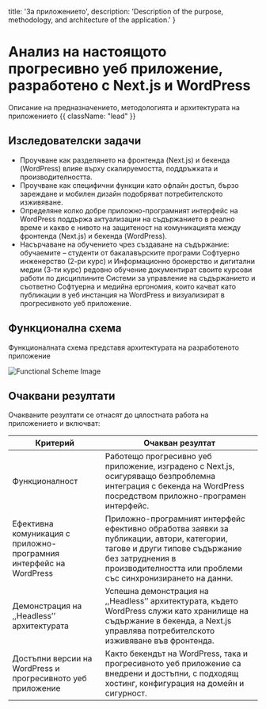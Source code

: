 
  title: 'За приложението',
  description: 'Description of the purpose, methodology, and architecture of the application.'
}

<HeroPattern />

# Анализ на настоящото прогресивно уеб приложение, разработено с Next.js и WordPress

Описание на предназначението, методологията и архитектурата на приложението {{ className: "lead" }}

## Изследователски задачи

- Проучване как разделянето на фронтенда (Next.js) и бекенда (WordPress) влияе върху скалируемостта, поддръжката и производителността.
- Проучване как специфични функции като офлайн достъп, бързо зареждане и мобилен дизайн подобряват потребителското изживяване.
- Определяне колко добре приложно-програмният интерфейс на WordPress поддържа актуализации на съдържанието в реално време и какво е нивото на защитеност на комуникацията между фронтенда (Next.js) и бекенда (WordPress).
- Насърчаване на обучението чрез създаване на съдържание: обучаемите – студенти от бакалавърските програми Софтуерно инженерство (2-ри курс) и Информационно брокерство и дигитални медии (3-ти курс) редовно обучение документират своите курсови работи по дисциплините Системи за управление на съдържанието и съответно Софтуерна и медийна ергономия, които качват като публикации в уеб инстанция на WordPress и визуализират в прогресивното уеб приложение.

## Функционална схема

Функционалната схема представя архитектурата на разработеното приложение

<Image 
  src="/diagram-export-11-25-2024-8_12_17-PM.png" 
  alt="Functional Scheme Image" 
  className="rounded-lg"
  loading="lazy" 
/>

## Очаквани резултати

Очакваните резултати се отнасят до цялостната работа на приложението и включват:

<TABLE>
  <THEAD>
    <TR>
      <TH>Критерий</TH>
      <TH>Очакван резултат</TH>
    </TR>
  </THEAD>
  <TBODY>
    <TR>
      <TD>Функционалност</TD>
      <TD>Работещо прогресивно уеб приложение, изградено с Next.js, осигуряващо безпроблемна интеграция с бекенда на WordPress посредством приложно-програмен интерфейс.</TD>
    </TR>
    <TR>
      <TD>Ефективна комуникация с приложно-програмния интерфейс на WordPress</TD>
      <TD>Приложно-програмният интерфейс ефективно обработва заявки за публикации, автори, категории, тагове и други типове съдържание без затруднения в производителността или проблеми със синхронизирането на данни.</TD>
    </TR>
    <TR>
      <TD>Демонстрация на ,,Headless’’ архитектурата</TD>
      <TD>Успешна демонстрация на ,,Headless’’ архитектурата, където WordPress служи като хранилище на съдържание в бекенда, а Next.js управлява потребителското изживяване във фронтенда.</TD>
    </TR>
    <TR>
      <TD>Достъпни версии на WordPress и прогресивното уеб приложение</TD>
      <TD>Както бекендът на WordPress, така и прогресивното уеб приложение са внедрени и достъпни, с подходящ хостинг, конфигурация на домейн и сигурност.</TD>
    </TR>
  </TBODY>
</TABLE>